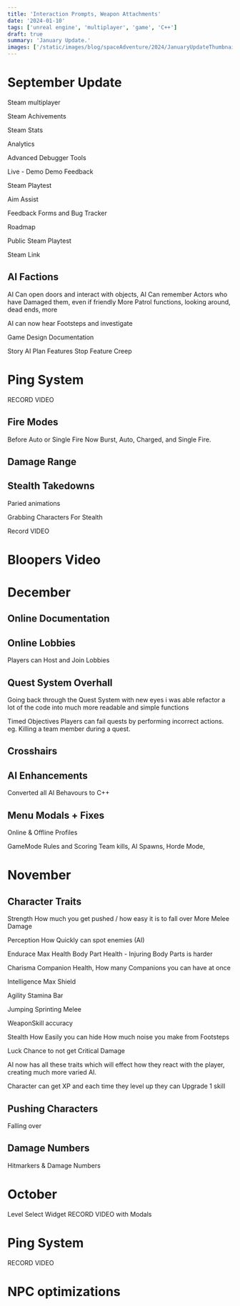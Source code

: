 ```yaml
---
title: 'Interaction Prompts, Weapon Attachments'
date: '2024-01-10'
tags: ['unreal engine', 'multiplayer', 'game', 'C++']
draft: true
summary: 'January Update.'
images: ['/static/images/blog/spaceAdventure/2024/JanuaryUpdateThumbnail.webp']
---
```


# September Update


Steam multiplayer

Steam Achivements

Steam Stats 

Analytics

Advanced Debugger Tools 

Live - Demo 
Demo Feedback

Steam Playtest

Aim Assist

Feedback Forms and Bug Tracker

Roadmap 

Public Steam Playtest

Steam Link




## AI Factions

AI Can open doors and interact with objects,
AI Can remember Actors who have Damaged them, even if friendly
More Patrol functions, looking around, dead ends, more

AI can now hear Footsteps and investigate

Game Design Documentation

Story
AI Plan
Features
Stop Feature Creep

# Ping System

RECORD VIDEO

####

## Fire Modes

Before Auto or Single Fire
Now Burst, Auto, Charged, and Single Fire.

## Damage Range

## Stealth Takedowns

Paried animations

Grabbing Characters
For Stealth

Record VIDEO

# Bloopers Video

# December

## Online Documentation

## Online Lobbies

Players can Host and Join Lobbies

## Quest System Overhall

Going back through the Quest System with new eyes i was able refactor a lot of the code into much more readable and simple functions

Timed Objectives
Players can fail quests by performing incorrect actions. eg. Killing a team member during a quest.

## Crosshairs

## AI Enhancements

Converted all AI Behavours to C++

## Menu Modals + Fixes

Online & Offline Profiles

GameMode Rules and Scoring
Team kills, AI Spawns, Horde Mode,

# November

## Character Traits

Strength
How much you get pushed / how easy it is to fall over
More Melee Damage

Perception
How Quickly can spot enemies (AI)

Endurace
Max Health
Body Part Health - Injuring Body Parts is harder

Charisma
Companion Health, How many Companions you can have at once

Intelligence
Max Shield

Agility
Stamina Bar

Jumping Sprinting Melee

WeaponSkill
accuracy

Stealth
How Easily you can hide
How much noise you make from Footsteps

Luck
Chance to not get Critical Damage

AI now has all these traits which will effect how they react with the player, creating much more varied AI.

Character can get XP and each time they level up they can Upgrade 1 skill

## Pushing Characters

Falling over

## Damage Numbers

Hitmarkers & Damage Numbers

# October

Level Select Widget
RECORD VIDEO with Modals

# Ping System

RECORD VIDEO

# NPC optimizations
